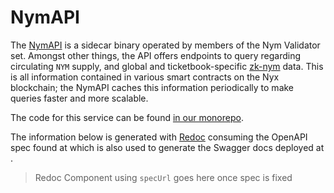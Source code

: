 


# NymAPI

The [NymAPI](../../operators/nodes/validator-setup/nym-api) is a sidecar binary operated by members of the Nym Validator set. Amongst other things, the API offers endpoints to query regarding circulating `NYM` supply, and global and ticketbook-specific [zk-nym](../../network/cryptography/zk-nym) data. This is all information contained in various smart contracts on the Nyx blockchain; the NymAPI caches this information periodically to make queries faster and more scalable.

The code for this service can be found [in our monorepo](https://github.com/nymtech/nym/tree/develop/nym-api).

The information below is generated with [Redoc](https://redocly.com/docs/redoc) consuming the OpenAPI spec found at []() which is also used to generate the Swagger docs deployed at []().

> Redoc Component using `specUrl` goes here once spec is fixed
